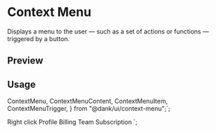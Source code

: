 

<Meta of={ContextMenuStories} />

<RadixPrimitiveDocsButton name="context-menu" />

# Context Menu

Displays a menu to the user — such as a set of actions or functions — triggered by a button.

## Preview

<Canvas of={ContextMenuStories.Default} />

## Usage

  ContextMenu,
  ContextMenuContent,
  ContextMenuItem,
  ContextMenuTrigger,
} from "@dank/ui/context-menu";`;

  <ContextMenuTrigger>Right click</ContextMenuTrigger>
  <ContextMenuContent>
    <ContextMenuItem>Profile</ContextMenuItem>
    <ContextMenuItem>Billing</ContextMenuItem>
    <ContextMenuItem>Team</ContextMenuItem>
    <ContextMenuItem>Subscription</ContextMenuItem>
  </ContextMenuContent>
</ContextMenu>`;

<Source code={importCode} language="ts" dark />
<Source code={usageCode} language="tsx" dark />
